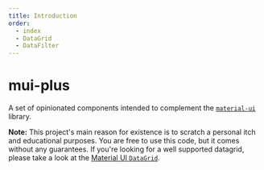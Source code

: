 ```yaml
---
title: Introduction
order:
  - index
  - DataGrid
  - DataFilter
---
```


# mui-plus

A set of opinionated components intended to complement the [`material-ui`](https://material-ui.com/) library.

**Note:** This project's main reason for existence is to scratch a personal itch and educational purposes. You are free to use this code, but it comes without any guarantees. If you're looking for a well supported datagrid, please take a look at the [Material UI `DataGrid`](https://material-ui.com/components/data-grid/).
